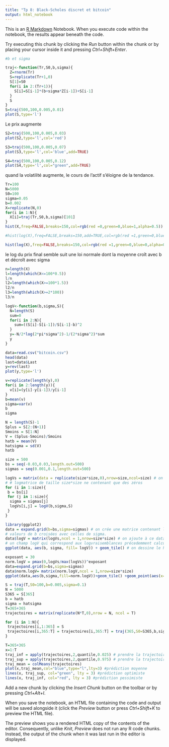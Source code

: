 ```yaml
---
title: "Tp 8: Black-Scholes discret et bitcoin"
output: html_notebook
---
```


This is an [R Markdown](http://rmarkdown.rstudio.com) Notebook. When you execute code within the notebook, the results appear beneath the code. 

Try executing this chunk by clicking the *Run* button within the chunk or by placing your cursor inside it and pressing *Ctrl+Shift+Enter*. 

```r
#b et sigma

traj<-function(Tr,S0,b,sigma){
  Z=rnorm(Tr)
  S=replicate(Tr+1,0)
  S[1]=S0
  for(i in 2:(Tr+1)){
    S[i]=S[i-1]*(b+sigma*Z[i-1])+S[i-1]
  }
  S
}
S=traj(500,100,0.005,0.01)
plot(S,type='l')
```
Le prix augmente

```r
S2=traj(500,100,0.005,0.03)
plot(S2,type='l',col='red')

S3=traj(500,100,0.005,0.07)
plot(S3,type='l',col='blue',add=TRUE)

S4=traj(500,100,0.005,0.12)
plot(S4,type='l',col="green",add=TRUE)
```
quand la volatilité augmente, le cours de l’actif s’éloigne de la tendance.
```r
Tr=100
N=5000
S0=100
sigma=0.05
b=0.002
X=replicate(N,0)
for(i in 1:N){
  X[i]=traj(Tr,S0,b,sigma)[101]
}
hist(X,freq=FALSE,breaks=150,col=rgb(red =0,green=0,blue=1,alpha=0.5))

#hist(log(X),freq=FALSE,breaks=150,add=TRUE,col=rgb(red =1,green=0,blue=0,alpha=0.5))
```
```r
hist(log(X),freq=FALSE,breaks=150,col=rgb(red =1,green=0,blue=0,alpha=0.5))
```
le log du prix final semble suit une loi normale dont la moyenne croît avec b et décroît avec sigma

```r
n=length(X)
l=length(which(X<=100*0.5))
l/n
l2=length(which(X>=100*1.5))
l2/n
l3=length(which(X>=2*100))
l3/n
```
```r
logV<-function(b,sigma,S){
  N=length(S)
  sum=0
  for(i in 2:N){
    sum=((S[i]-S[i-1])/S[i-1]-b)^2
  }
  y=-N/2*log(2*pi*sigma^2)-1/(2*sigma^2)*sum
  y
}
```

```r
data=read.csv("bitcoin.csv")
head(data)
last=data$Last
y=rev(last)
plot(y,type='l')
```
```r
v=replicate(length(y),0)
for(i in 2:length(y)){
  v[i]=(y[i]-y[i-1])/y[i-1]
}
b=mean(v)
sigma=var(v)
b
sigma
```
```r
N = length(S)-1
Splus = S[2:(N+1)]
Smoins = S[1:N]
V = (Splus-Smoins)/Smoins
hatb = mean(V)
hatsigma = sd(V)
hatb
```
```r
size = 500
bs = seq(-0.03,0.03,length.out=500) 
sigmas = seq(0.001,0.1,length.out=500) 

logVs = matrix(data = replicate(size*size,0),nrow=size,ncol=size) # on crée une
# # logmatrice de taille size*size ne contenant que des zéros
for (i in 1:size){
 b = bs[i]
 for (j in 1:size){
  sigma = sigmas[j]
  logVs[i,j] = logV(b,sigma,S)
 }
}
```

```r
library(ggplot2)
data = expand.grid(b=bs,sigma=sigmas) # on crée une matrice contenant les
# valeurs de b croisées avec celles de sigma.
data$logV = matrix(logVs,ncol = 1,nrow=size*size) # on ajoute à ce dataframe
# un champ logV qui correspond aux logvraisemblances précedemment calculées
ggplot(data, aes(b, sigma, fill= logV)) + geom_tile() # on dessine le heatma
```
```r

exposant = 30
norm.logV = pmax(0,logVs/max(logVs))^exposant
data=expand.grid(b=bs,sigma=sigmas)
data$norm.logV= matrix(norm.logV,ncol = 1,nrow=size*size)
ggplot(data,aes(b,sigma,fill=norm.logV))+geom_tile() +geom_point(aes(x=hatb,y=hatsigma))
```

```r
S = traj(T,S0=100,b=0.005,sigma=0.1)
N = 5000
S365 = S[365]
b = hatb
sigma = hatsigma
T=365+365
trajectoires = matrix(replicate(N*T,0),nrow = N, ncol = T)

for (i in 1:N){
 trajectoires[i,1:365] = S
 trajectoires[i,365:T] = trajectoires[i,365:T] = traj(365,S0=S365,b,sigma)
}
```

```r
T=365+365
x=1:T
traj_inf = apply(trajectoires,2,quantile,0.025) # prendre la trajectoire inférieure
traj_sup = apply(trajectoires,2,quantile,0.975) # prendre la trajectoire supérieure (avec une certaine p
traj_mean = colMeans(trajectoires)
plot(x,traj_mean,col="blue",type="l",lty=3) #prédiction moyenne
lines(x, traj_sup, col="green", lty = 3) #prédiction optimiste
lines(x, traj_inf, col="red", lty = 3) #prédiction pessimiste
```

Add a new chunk by clicking the *Insert Chunk* button on the toolbar or by pressing *Ctrl+Alt+I*.

When you save the notebook, an HTML file containing the code and output will be saved alongside it (click the *Preview* button or press *Ctrl+Shift+K* to preview the HTML file).

The preview shows you a rendered HTML copy of the contents of the editor. Consequently, unlike *Knit*, *Preview* does not run any R code chunks. Instead, the output of the chunk when it was last run in the editor is displayed.
